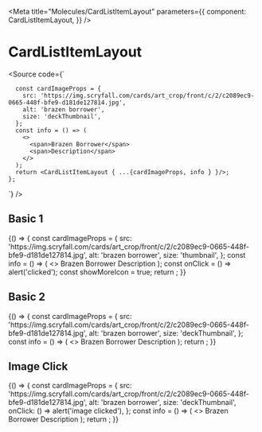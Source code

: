 


<Meta
  title="Molecules/CardListItemLayout"
  parameters={{
    component: CardListItemLayout,
  }}
/>

# CardListItemLayout

<Source code={`
    
      const cardImageProps = {
        src: 'https://img.scryfall.com/cards/art_crop/front/c/2/c2089ec9-0665-448f-bfe9-d181de127814.jpg',
        alt: 'brazen borrower',
        size: 'deckThumbnail',
      };
      const info = () => (
        <>
          <span>Brazen Borrower</span>
          <span>Description</span>
        </>
      );
      return <CardListItemLayout { ...{cardImageProps, info } }/>;
    };
`} />

<Props of={CardListItemLayout} />

## Basic 1

<Preview withSource="open">
  <Story name="Basic 1" >
    {() => {
      const cardImageProps = {
        src: 'https://img.scryfall.com/cards/art_crop/front/c/2/c2089ec9-0665-448f-bfe9-d181de127814.jpg',
        alt: 'brazen borrower',
        size: 'thumbnail',
      };
      const info = () => (
        <>
          <span>Brazen Borrower</span>
          <span>Description</span>
        </>
      );
      const onClick = () => alert('clicked');
      const showMoreIcon = true;
      return <CardListItemLayout { ...{cardImageProps, info, onClick, showMoreIcon} }/>;
    }}
  </Story>
</Preview>

## Basic 2

<Preview withSource="open">
  <Story name="Basic 2" >
    {() => {
      const cardImageProps = {
        src: 'https://img.scryfall.com/cards/art_crop/front/c/2/c2089ec9-0665-448f-bfe9-d181de127814.jpg',
        alt: 'brazen borrower',
        size: 'deckThumbnail',
      };
      const info = () => (
        <>
          <span>Brazen Borrower</span>
          <span>Description</span>
        </>
      );
      return <CardListItemLayout { ...{cardImageProps, info } }/>;
    }}
  </Story>
</Preview>


## Image Click

<Preview withSource="open">
  <Story name="Image Click" >
    {() => {
      const cardImageProps = {
        src: 'https://img.scryfall.com/cards/art_crop/front/c/2/c2089ec9-0665-448f-bfe9-d181de127814.jpg',
        alt: 'brazen borrower',
        size: 'deckThumbnail',
        onClick: () => alert('image clicked'),
      };
      const info = () => (
        <>
          <span>Brazen Borrower</span>
          <span>Description</span>
        </>
      );
      return <CardListItemLayout { ...{cardImageProps, info } }/>;
    }}
  </Story>
</Preview>
